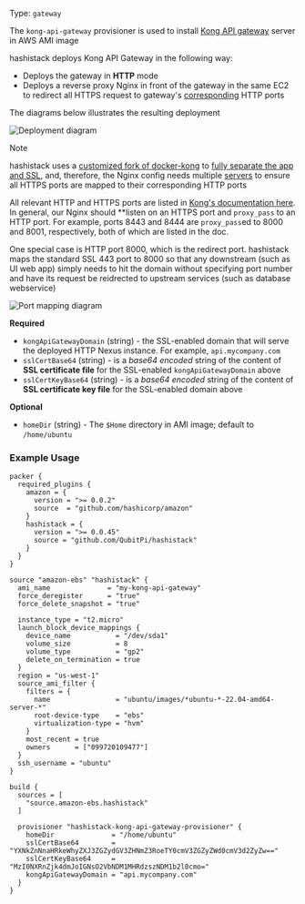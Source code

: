 Type: `gateway`

<!--
  Include a short description about the provisioner. This is a good place
  to call out what the provisioner does, and any additional text that might
  be helpful to a user. See https://www.packer.io/docs/provisioners/null
-->

The `kong-api-gateway` provisioner is used to install [Kong API gateway] server in AWS AMI image

hashistack deploys Kong API Gateway in the following way:

- Deploys the gateway in **HTTP** mode
- Deploys a reverse proxy Nginx in front of the gateway in the same EC2 to redirect all HTTPS request to
  gateway's [corresponding][Kong gateway - various ports] HTTP ports

The diagrams below illustrates the resulting deployment

![Deployment diagram](img/kong-deployment-diagram.png "Error loading kong-deployment-diagram.png")

> [!NOTE]
>
> hashistack uses a [customized fork of docker-kong](https://github.com/QubitPi/docker-kong) to
> [fully separate the app and SSL](https://github.com/QubitPi/docker-kong/pull/1), and, therefore, the Nginx config needs
> multiple [servers](https://www.nginx.com/resources/wiki/start/topics/examples/server_blocks/)
> to ensure all HTTPS ports are mapped to their corresponding HTTP ports

All relevant HTTP and HTTPS ports are listed in [Kong's documentation here][Kong gateway - various ports]. In general,
our Nginx should **listen on an HTTPS port and `proxy_pass` to an HTTP port. For example, ports 8443 and 8444 are
`proxy_pass`ed to 8000 and 8001, respectively, both of which are listed in the doc.

One special case is HTTP port 8000, which is the redirect port. hashistack maps the standard SSL 443 port to 8000 so
that any downstream (such as UI web app) simply needs to hit the domain without specifying port number and have its
request be reidrected to upstream services (such as database webservice)

![Port mapping diagram](img/kong-ports-diagram.png "Error loading kong-ports-diagram.png")

<!-- Provisioner Configuration Fields -->

**Required**

- `kongApiGatewayDomain` (string) - the SSL-enabled domain that will serve the deployed HTTP Nexus instance. For
  example, `api.mycompany.com`
- `sslCertBase64` (string) - is a _base64 encoded_ string of the content of __SSL certificate file__ for the SSL-enabled
  `kongApiGatewayDomain` above
- `sslCertKeyBase64` (string) - is a _base64 encoded_ string of the content of __SSL certificate key file__ for the
  SSL-enabled domain above

<!--
  Optional Configuration Fields

  Configuration options that are not required or have reasonable defaults
  should be listed under the optionals section. Defaults values should be
  noted in the description of the field
-->

**Optional**

- `homeDir` (string) - The `$Home` directory in AMI image; default to `/home/ubuntu`

<!--
  A basic example on the usage of the provisioner. Multiple examples
  can be provided to highlight various configurations.

-->

### Example Usage

```hcl
packer {
  required_plugins {
    amazon = {
      version = ">= 0.0.2"
      source  = "github.com/hashicorp/amazon"
    }
    hashistack = {
      version = ">= 0.0.45"
      source = "github.com/QubitPi/hashistack"
    }
  }
}

source "amazon-ebs" "hashistack" {
  ami_name              = "my-kong-api-gateway"
  force_deregister      = "true"
  force_delete_snapshot = "true"

  instance_type = "t2.micro"
  launch_block_device_mappings {
    device_name           = "/dev/sda1"
    volume_size           = 8
    volume_type           = "gp2"
    delete_on_termination = true
  }
  region = "us-west-1"
  source_ami_filter {
    filters = {
      name                = "ubuntu/images/*ubuntu-*-22.04-amd64-server-*"
      root-device-type    = "ebs"
      virtualization-type = "hvm"
    }
    most_recent = true
    owners      = ["099720109477"]
  }
  ssh_username = "ubuntu"
}

build {
  sources = [
    "source.amazon-ebs.hashistack"
  ]

  provisioner "hashistack-kong-api-gateway-provisioner" {
    homeDir              = "/home/ubuntu"
    sslCertBase64        = "YXNkZnNnaHRkeWhyZXJ3ZGZydGV3ZHNmZ3RoeTY0cmV3ZGZyZWd0cmV3d2ZyZw=="
    sslCertKeyBase64     = "MzI0NXRnZjk4dmJoIGNsO2VbNDM1MHRdzszNDM1b2l0cmo="
    kongApiGatewayDomain = "api.mycompany.com"
  }
}
```

[AWS AMI]: https://docs.aws.amazon.com/AWSEC2/latest/UserGuide/AMIs.html
[AWS EC2 instance type]: https://aws.amazon.com/ec2/instance-types/
[AWS regions]: https://docs.aws.amazon.com/AmazonRDS/latest/UserGuide/Concepts.RegionsAndAvailabilityZones.html#Concepts.RegionsAndAvailabilityZones.Availability
[AWS Security Group]: https://docs.aws.amazon.com/vpc/latest/userguide/vpc-security-groups.html

[Certbot]: https://certbot.eff.org/

[hashistack/hashicorp/kong-api-gateway/images]: https://github.com/QubitPi/hashistack/tree/master/hashicorp/kong-api-gateway/images
[hashistack/hashicorp/kong-api-gateway/instances]: https://github.com/QubitPi/hashistack/tree/master/hashicorp/kong-api-gateway/instances
[HashiCorp Packer - Install]: https://packer.qubitpi.org/packer/install
[HashiCorp Packer variable values file]: https://packer.qubitpi.org/packer/guides/hcl/variables#from-a-file
[HashiCorp Terraform - Install]: https://terraform.qubitpi.org/terraform/install
[HashiCorp Terraform variable values file]: https://terraform.qubitpi.org/terraform/language/values/variables#variable-definitions-tfvars-files

[Kong API Gateway]: https://kong.qubitpi.org/gateway/latest/
[Kong manager UI]: https://kong.qubitpi.org/gateway/latest/kong-manager/
[Kong gateway - various ports]: https://kong.qubitpi.org/gateway/latest/production/networking/default-ports/

[Let's Encrypt]: https://qubitpi.github.io/letsencrypt-website/
